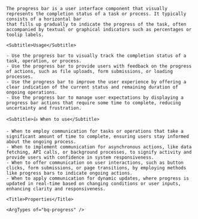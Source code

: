 
<div className="bq-doc__wrapper" data-theme="light">
  <div className="bq-doc__container">
    <Title>Progress</Title>

    The progress bar is a user interface component that visually represents the completion status of a task or process. It typically consists of a horizontal bar 
    that fills up gradually to indicate the progress of the task, often accompanied by textual or graphical indicators such as percentages or toolip labels.

    <Subtitle>Usage</Subtitle>

    - Use the progress bar to visually track the completion status of a task, operation, or process.
    - Use the progress bar to provide users with feedback on the progress of actions, such as file uploads, form submissions, or loading processes.
    - Use the progress bar to improve the user experience by offering a clear indication of the current status and remaining duration of ongoing operations.
    - Use the progress bar to manage user expectations by displaying a progress bar actions that require some time to complete, reducing uncertainty and frustration.

    <Subtitle>👍 When to use</Subtitle>

    - When to employ communication for tasks or operations that take a significant amount of time to complete, ensuring users stay informed about the ongoing process.
    - When to implement communication for asynchronous actions, like data fetching, API calls, or background processes, to signify activity and provide users with confidence in system responsiveness.
    - When to offer communication on user interactions, such as button clicks, form submissions, or page transitions, by employing methods like progress bars to indicate ongoing actions.
    - When to apply communication for dynamic updates, where progress is updated in real-time based on changing conditions or user inputs, enhancing clarity and responsiveness.

    <Title>Properties</Title>

    <ArgTypes of="bq-progress" />
  </div>
</div>
